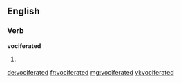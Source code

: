 ==English==

===Verb===
'''vociferated'''

# {{en-past of|vociferate}}

[[de:vociferated]]
[[fr:vociferated]]
[[mg:vociferated]]
[[vi:vociferated]]